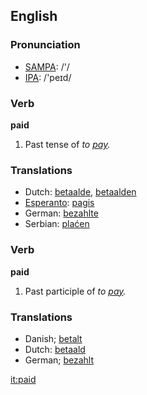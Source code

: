 ==English==

{{rank|brother|I've|longer|476|paid|art|neither|suddenly}}

===Pronunciation===
*[[w:SAMPA|SAMPA]]: /'/
*[[w:IPA|IPA]]: /'peɪd/

===Verb===
'''paid'''
# Past tense of ''to [[pay]].''

===Translations===
*Dutch: [[betaalde]], [[betaalden]]
*[[Esperanto]]: [[pagis]]
*German: [[bezahlte]]
*Serbian: [[plaćen]]

===Verb===
'''paid'''
# Past participle of ''to [[pay]].''

===Translations===
*Danish; [[betalt]]
*Dutch: [[betaald]]
*German; [[bezahlt]]

[[it:paid]]